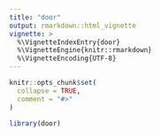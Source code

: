 ```yaml
---
title: "door"
output: rmarkdown::html_vignette
vignette: >
  %\VignetteIndexEntry{door}
  %\VignetteEngine{knitr::rmarkdown}
  %\VignetteEncoding{UTF-8}
---
```


```r
knitr::opts_chunk$set(
  collapse = TRUE,
  comment = "#>"
)
```

```r
library(door)
```
